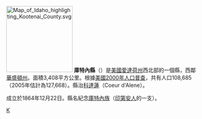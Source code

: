 [[File:Map_of_Idaho_highlighting_Kootenai_County.svg|175px]]
'''庫特內縣'''（{{lang-en|Kootenai County}}）是[[美國|美國]][[愛達荷州|愛達荷州]]西北部的一個縣，西鄰[[華盛頓州|華盛頓州]]。面積3,408平方公里。根據[[美國2000年人口普查|美國2000年人口普查]]，共有人口108,685（2005年估計為127,668）。縣治[[科達蓮|科達蓮]]（Coeur d'Alene）。

成立於1864年12月22日。縣名紀念[[庫特內族|庫特內族]]（[[印第安人|印第安人]]的一支）。

{{爱达荷州}}
{{庫特內縣 (愛達荷州)}}

[[Category:愛達荷州行政區劃|K]]